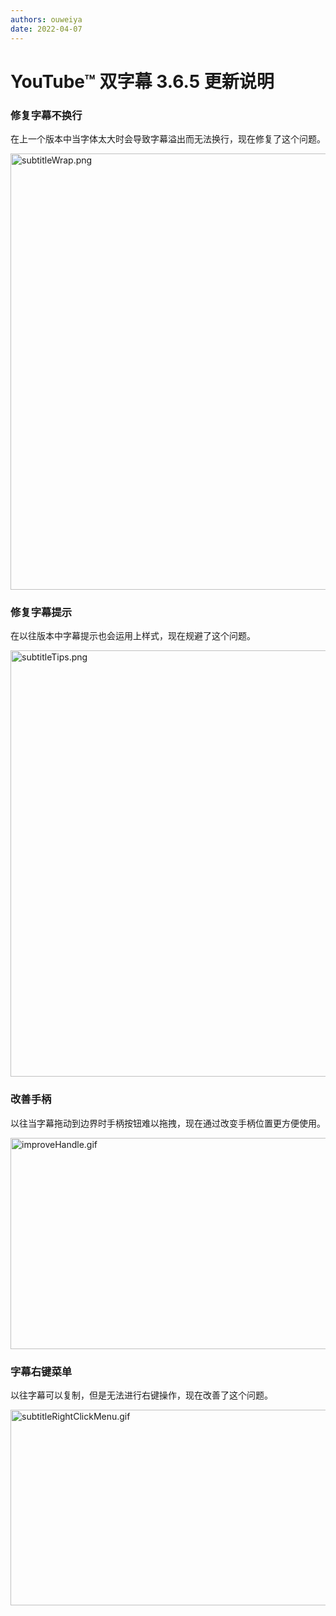 ```yaml
---
authors: ouweiya
date: 2022-04-07
---
```





# YouTube™ 双字幕 3.6.5 更新说明

 ### 修复字幕不换行

 在上一个版本中当字体太大时会导致字幕溢出而无法换行，现在修复了这个问题。

<img src={subtitleWrap} alt="subtitleWrap.png" width="600" height="698" />

### 修复字幕提示

在以往版本中字幕提示也会运用上样式，现在规避了这个问题。

<img src={subtitleTips} alt="subtitleTips.png" width="600" height="682" />

### 改善手柄

以往当字幕拖动到边界时手柄按钮难以拖拽，现在通过改变手柄位置更方便使用。

<img src={improveHandle} alt="improveHandle.gif" width="600" height="338" />

### 字幕右键菜单

以往字幕可以复制，但是无法进行右键操作，现在改善了这个问题。

<img src={subtitleRightClickMenu} alt="subtitleRightClickMenu.gif" width="600" height="313" />

<WebStore />